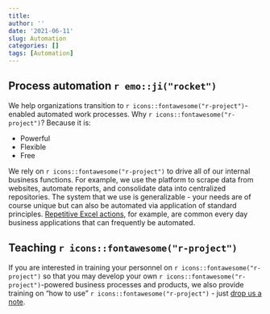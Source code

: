 ```yaml
---
title: 
author: ''
date: '2021-06-11'
slug: Automation
categories: []
tags: [Automation]
---
```


## Process automation `r emo::ji("rocket")`

We help organizations transition to `r icons::fontawesome("r-project")`-enabled automated work processes. Why `r icons::fontawesome("r-project")`? Because it is:  

+ Powerful  
+ Flexible  
+ Free  
  
We rely on `r icons::fontawesome("r-project")` to drive all of our internal business functions. For example, we use the platform to scrape data from websites, automate reports, and consolidate data into centralized repositories. The system that we use is generalizable - your needs are of course unique but can also be automated via application of standard principles. [Repetitive Excel actions](borcelle.png), for example, are common every day business applications that can frequently be automated.

## Teaching `r icons::fontawesome("r-project")`

If you are interested in training your personnel on `r icons::fontawesome("r-project")` so that you may develop your own `r icons::fontawesome("r-project")`-powered business processes and products, we also provide training on "how to use" `r icons::fontawesome("r-project")` - just [drop us a note](https://ergreports.com/our-team/#contact).  

